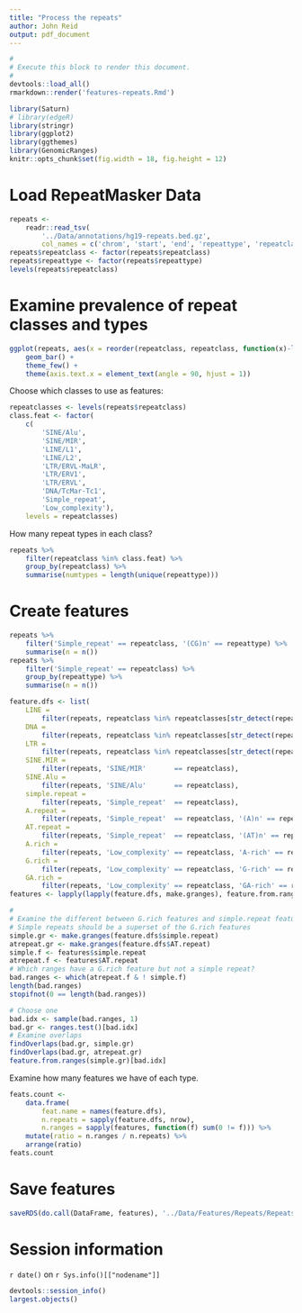 ```yaml
---
title: "Process the repeats"
author: John Reid
output: pdf_document
---
```


```r
#
# Execute this block to render this document.
#
devtools::load_all()
rmarkdown::render('features-repeats.Rmd')
```

```r
library(Saturn)
# library(edgeR)
library(stringr)
library(ggplot2)
library(ggthemes)
library(GenomicRanges)
knitr::opts_chunk$set(fig.width = 18, fig.height = 12)
```


# Load RepeatMasker Data

```r
repeats <-
    readr::read_tsv(
        '../Data/annotations/hg19-repeats.bed.gz',
        col_names = c('chrom', 'start', 'end', 'repeattype', 'repeatclass'))
repeats$repeatclass <- factor(repeats$repeatclass)
repeats$repeattype <- factor(repeats$repeattype)
levels(repeats$repeatclass)
```


# Examine prevalence of repeat classes and types

```r
ggplot(repeats, aes(x = reorder(repeatclass, repeatclass, function(x)-length(x)))) +
    geom_bar() +
    theme_few() +
    theme(axis.text.x = element_text(angle = 90, hjust = 1))
```

Choose which classes to use as features:
```r
repeatclasses <- levels(repeats$repeatclass)
class.feat <- factor(
    c(
        'SINE/Alu',
        'SINE/MIR',
        'LINE/L1',
        'LINE/L2',
        'LTR/ERVL-MaLR',
        'LTR/ERV1',
        'LTR/ERVL',
        'DNA/TcMar-Tc1',
        'Simple_repeat',
        'Low_complexity'),
    levels = repeatclasses)
```

How many repeat types in each class?
```r
repeats %>%
    filter(repeatclass %in% class.feat) %>%
    group_by(repeatclass) %>%
    summarise(numtypes = length(unique(repeattype)))
```


# Create features

```r
repeats %>%
    filter('Simple_repeat' == repeatclass, '(CG)n' == repeattype) %>%
    summarise(n = n())
repeats %>%
    filter('Simple_repeat' == repeatclass) %>%
    group_by(repeattype) %>%
    summarise(n = n())
```

```r
feature.dfs <- list(
    LINE =
        filter(repeats, repeatclass %in% repeatclasses[str_detect(repeatclasses, 'LINE')]),
    DNA =
        filter(repeats, repeatclass %in% repeatclasses[str_detect(repeatclasses, 'DNA')]),
    LTR =
        filter(repeats, repeatclass %in% repeatclasses[str_detect(repeatclasses, 'LTR')]),
    SINE.MIR =
        filter(repeats, 'SINE/MIR'       == repeatclass),
    SINE.Alu =
        filter(repeats, 'SINE/Alu'       == repeatclass),
    simple.repeat =
        filter(repeats, 'Simple_repeat'  == repeatclass),
    A.repeat =
        filter(repeats, 'Simple_repeat'  == repeatclass, '(A)n' == repeattype  | '(T)n' == repeattype),
    AT.repeat =
        filter(repeats, 'Simple_repeat'  == repeatclass, '(AT)n' == repeattype | '(TA)n' == repeattype),
    A.rich =
        filter(repeats, 'Low_complexity' == repeatclass, 'A-rich' == repeattype),
    G.rich =
        filter(repeats, 'Low_complexity' == repeatclass, 'G-rich' == repeattype),
    GA.rich =
        filter(repeats, 'Low_complexity' == repeatclass, 'GA-rich' == repeattype))
features <- lapply(lapply(feature.dfs, make.granges), feature.from.ranges)
```

```r
#
# Examine the different between G.rich features and simple.repeat features
# Simple repeats should be a superset of the G.rich features
simple.gr <- make.granges(feature.dfs$simple.repeat)
atrepeat.gr <- make.granges(feature.dfs$AT.repeat)
simple.f <- features$simple.repeat
atrepeat.f <- features$AT.repeat
# Which ranges have a G.rich feature but not a simple repeat?
bad.ranges <- which(atrepeat.f & ! simple.f)
length(bad.ranges)
stopifnot(0 == length(bad.ranges))

# Choose one
bad.idx <- sample(bad.ranges, 1)
bad.gr <- ranges.test()[bad.idx]
# Examine overlaps
findOverlaps(bad.gr, simple.gr)
findOverlaps(bad.gr, atrepeat.gr)
feature.from.ranges(simple.gr)[bad.idx]
```

Examine how many features we have of each type.
```r
feats.count <-
    data.frame(
        feat.name = names(feature.dfs),
        n.repeats = sapply(feature.dfs, nrow),
        n.ranges = sapply(features, function(f) sum(0 != f))) %>%
    mutate(ratio = n.ranges / n.repeats) %>%
    arrange(ratio)
feats.count
```


# Save features

```r
saveRDS(do.call(DataFrame, features), '../Data/Features/Repeats/Repeats.rds')
```


# Session information

`r date()` on `r Sys.info()[["nodename"]]`
```r
devtools::session_info()
largest.objects()
```

